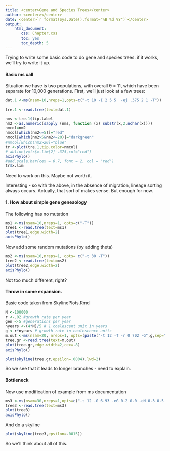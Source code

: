 ```yaml
---
title: <center>Gene and Species Trees</center>
author: <center></center>
date: <center>`r format(Sys.Date(),format="%B %d %Y")`</center>
output: 
    html_document:
       css: Chapter.css
       toc: yes
       toc_depth: 5
---
```


Trying to write some basic code to do gene and species trees.  if it works, we'll try to write it up.

#### Basic ms call

Situation we have is two populations, with overall &theta; = 11, which have been separate for 10,000 generations.  First, we'll just look at a few trees:

```r
dat.1 <-ms(nsam=10,nreps=1,opts=c("-t 10 -I 2 5 5  -ej .375 2 1 -T"))

tre.1 <-read.tree(text=dat.1)

nms <-tre.1$tip.label
nm2 <-as.numeric(sapply (nms, function (x) substr(x,2,nchar(x))))
nmcol=nm2
nmcol[which(nm2<=5)]="red"
nmcol[which(nm2>5&nm2<=20)]="darkgreen"
#nmcol[which(nm2>20]="blue" 
tr <-plot(tre.1,tip.color=nmcol)
# abline(v=tr$x.lim[2]-.375,col="red")
axisPhylo()
#add.scale.bar(cex = 0.7, font = 2, col = "red")
tr$x.lim
```
Need to work on this.  Maybe not worth it.


Interesting - so with the above, in the absence of migration, lineage sorting always occurs.  Actually, that sort of makes sense.  But enough for now.


#### 1.  How about simple gene geneaology

The following has no mutation
```r
ms1 <-ms(nsam=10,nreps=1, opts=c("-T"))
tree1 <-read.tree(text=ms1)
plot(tree1,edge.width=2)
axisPhylo()
```

Now add some random mutations (by adding theta)

```r
ms2 <-ms(nsam=10,nreps=1, opts= c("-t 30 -T"))
tree2 <-read.tree(text=ms2)
plot(tree2,edge.width=2)
axisPhylo()
```
Not too much different, right?

#### Throw in some expansion.

Basic code taken from SkylinePlots.Rmd

```r
N <-100000
r <-.02 #growth rate per year
gen <-5 #generations per year
nyears <-(4*N)/5 # 1 coalescent unit in years
g <-r*nyears # growth rate in coalescence units
m.out <-ms(nsam=20, nreps=1, opts=(paste("-t 12 -T -r 0 702 -G",g,sep=" ")))
tree.gr <-read.tree(text=m.out)
plot(tree.gr,edge.width=2,cex=.8)
axisPhylo()
```
```r
plot(skyline(tree.gr,epsilon=.0004),lwd=2)
```
So we see that it leads to longer branches - need to explain.

#### Bottleneck

Now use modification of example from ms documentation

```r
ms3 <-ms(nsam=30,nreps=1,opts=c("-t 12 -G 6.93 -eG 0.2 0.0 -eN 0.3 0.5 -T"))
tree3 <-read.tree(text=ms3)
plot(tree3)
axisPhylo()
```
And do a skyline
```r
plot(skyline(tree3,epsilon=.0015))
```

So we'll think about all of this.  